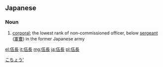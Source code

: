 ==Japanese==
{{ja-kanjitab|ご|ちょう|yomi=o}}

===Noun===
{{ja-noun|ごちょう}}

# [[corporal]]; the lowest rank of non-commissioned officer, below [[sergeant]] ([[軍曹]]) in the former Japanese army

[[Category:ja:Military ranks|こちょう']]

[[el:伍長]]
[[it:伍長]]
[[mg:伍長]]
[[ja:伍長]]
[[pl:伍長]]